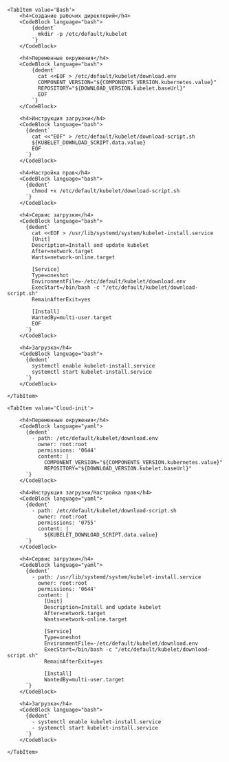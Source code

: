 


<Tabs groupId="install-type">

    <TabItem value='Bash'>
        <h4>Создание рабочих директорий</h4>
        <CodeBlock language="bash">
            {dedent`
              mkdir -p /etc/default/kubelet
            `}
        </CodeBlock>

        <h4>Переменные окружения</h4>
        <CodeBlock language="bash">
            {dedent`
              cat <<EOF > /etc/default/kubelet/download.env
              COMPONENT_VERSION="${COMPONENTS_VERSION.kubernetes.value}"
              REPOSITORY="${DOWNLOAD_VERSION.kubelet.baseUrl}"
              EOF
            `}
        </CodeBlock>

        <h4>Инструкция загрузки</h4>
        <CodeBlock language="bash">
          {dedent`
            cat <<"EOF" > /etc/default/kubelet/download-script.sh
            ${KUBELET_DOWNLOAD_SCRIPT.data.value}
            EOF
          `}
        </CodeBlock>

        <h4>Настройка прав</h4>
        <CodeBlock language="bash">
          {dedent`
            chmod +x /etc/default/kubelet/download-script.sh
          `}
        </CodeBlock>

        <h4>Сервис загрузки</h4>
        <CodeBlock language="bash">
          {dedent`
            cat <<EOF > /usr/lib/systemd/system/kubelet-install.service
            [Unit]
            Description=Install and update kubelet
            After=network.target
            Wants=network-online.target

            [Service]
            Type=oneshot
            EnvironmentFile=-/etc/default/kubelet/download.env
            ExecStart=/bin/bash -c "/etc/default/kubelet/download-script.sh"
            RemainAfterExit=yes

            [Install]
            WantedBy=multi-user.target
            EOF
          `}
        </CodeBlock>

        <h4>Загрузка</h4>
        <CodeBlock language="bash">
          {dedent`
            systemctl enable kubelet-install.service
            systemctl start kubelet-install.service
          `}
        </CodeBlock>

    </TabItem>

    <TabItem value='Cloud-init'>

        <h4>Переменные окружения</h4>
        <CodeBlock language="yaml">
          {dedent`
            - path: /etc/default/kubelet/download.env
              owner: root:root
              permissions: '0644'
              content: |
                COMPONENT_VERSION="${COMPONENTS_VERSION.kubernetes.value}"
                REPOSITORY="${DOWNLOAD_VERSION.kubelet.baseUrl}"
          `}
        </CodeBlock>

        <h4>Инструкция загрузки/Настройка прав</h4>
        <CodeBlock language="yaml">
          {dedent`
            - path: /etc/default/kubelet/download-script.sh
              owner: root:root
              permissions: '0755'
              content: |
                ${KUBELET_DOWNLOAD_SCRIPT.data.value}
          `}
        </CodeBlock>

        <h4>Сервис загрузки</h4>
        <CodeBlock language="yaml">
          {dedent`
            - path: /usr/lib/systemd/system/kubelet-install.service
              owner: root:root
              permissions: '0644'
              content: |
                [Unit]
                Description=Install and update kubelet
                After=network.target
                Wants=network-online.target

                [Service]
                Type=oneshot
                EnvironmentFile=-/etc/default/kubelet/download.env
                ExecStart=/bin/bash -c "/etc/default/kubelet/download-script.sh"
                RemainAfterExit=yes

                [Install]
                WantedBy=multi-user.target
          `}
        </CodeBlock>

        <h4>Загрузка</h4>
        <CodeBlock language="bash">
          {dedent`
            - systemctl enable kubelet-install.service
            - systemctl start kubelet-install.service
          `}
        </CodeBlock>

    </TabItem>

</Tabs>
